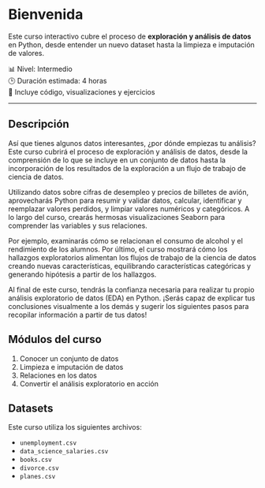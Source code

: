 # Bienvenida

Este curso interactivo cubre el proceso de **exploración y análisis de datos** en Python, desde entender un nuevo dataset hasta la limpieza e imputación de valores.

📊 Nivel: Intermedio  
🕒 Duración estimada: 4 horas  
🎥 Incluye código, visualizaciones y ejercicios

---

## Descripción

Así que tienes algunos datos interesantes, ¿por dónde empiezas tu análisis? Este curso cubrirá el proceso de exploración y análisis de datos, desde la comprensión de lo que se incluye en un conjunto de datos hasta la incorporación de los resultados de la exploración a un flujo de trabajo de ciencia de datos.


Utilizando datos sobre cifras de desempleo y precios de billetes de avión, aprovecharás Python para resumir y validar datos, calcular, identificar y reemplazar valores perdidos, y limpiar valores numéricos y categóricos. A lo largo del curso, crearás hermosas visualizaciones Seaborn para comprender las variables y sus relaciones.


Por ejemplo, examinarás cómo se relacionan el consumo de alcohol y el rendimiento de los alumnos. Por último, el curso mostrará cómo los hallazgos exploratorios alimentan los flujos de trabajo de la ciencia de datos creando nuevas características, equilibrando características categóricas y generando hipótesis a partir de los hallazgos.


Al final de este curso, tendrás la confianza necesaria para realizar tu propio análisis exploratorio de datos (EDA) en Python. ¡Serás capaz de explicar tus conclusiones visualmente a los demás y sugerir los siguientes pasos para recopilar información a partir de tus datos!

## Módulos del curso

1. Conocer un conjunto de datos  
2. Limpieza e imputación de datos
3. Relaciones en los datos
4. Convertir el análisis exploratorio en acción

## Datasets

Este curso utiliza los siguientes archivos:

- `unemployment.csv`
- `data_science_salaries.csv`
- `books.csv`
- `divorce.csv`
- `planes.csv`